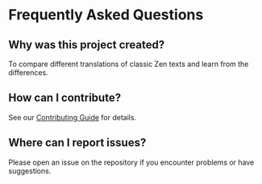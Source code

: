 # Frequently Asked Questions

## Why was this project created?

To compare different translations of classic Zen texts and learn from the differences.

## How can I contribute?

See our [Contributing Guide](/docs/contributing) for details.

## Where can I report issues?

Please open an issue on the repository if you encounter problems or have suggestions.
